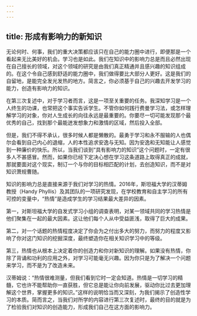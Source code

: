 ```yaml
---
---
---
```

title: 形成有影响力的新知识
---




无论何时、何事，我们的重大决策都应该只在自己的能力圈中进行，即便那是一个看起来无比美好的机会。学习也是如此。我们在知识中的影响力总是而且必然出现在自己擅长的领域，对这个领域的研究是由我们真正精通并且感兴趣的知识组成的。在这个令自己感到舒适的能力圈中，我们做得要比大部分人更好。这是我们的自留地，是能完全发光发热的地方。简言之，你必须基于自己的兴趣去开发学习的能力，创造有影响力的知识。

在第三次复述中，对于学习者而言，这是一项至关重要的任务。我深知学习是一个人终生的功课，也常把这个事实告诉学生。不管你如何践行费曼学习法，或怎样理解学习的对象，你对人生成长的向往永远是最重要的。你要尽一切可能发现那个最优秀的自己，找到那个最能迸发想象力和激情的区域，然后投入全部。

但是，我们不得不承认，很多时候人都是懒散的。最勇于学习和永不服输的人也偶尔会看到自己内心的退缩，人的本性追求安逸与无知。因为安逸和无知能让人感觉到一种廉价的快乐。所以，当我们谈到“具有影响力的知识”这个问题时，一定有很多人不甚感冒。然而，如果你已经下定决心想在学习这条道路上取得真正的成就，那就要面对这个现实，制订一个与你的目标相匹配的计划，去创造知识，而不是对知识萧规曹随。



知识的影响力总是直接来源于我们对学习的热情。2016年，斯坦福大学的汉蒂姆教授（Handy Phyllis）及其团队的一项研究发现，在学校教育和自主学习的所有可控的变量中，“热情”是造成学生的学习结果最大差异的因素。

第一，对斯坦福大学的自发式学习小组的调查表明，对某一领域共同的学习热情是他们聚集在一起的最大因素。这让他们每个人从中受益匪浅，取得了巨大的成果。

第二，对一个话题的热情程度决定了你会为之付出多大的努力，而努力的程度又影响了你对这门知识的挖掘深度，最终塑造你在相关知识学习中的等级。

第三，热情也从根本上决定着你的创造力和你对新知识的理解。如果没有热情，你除了背诵和功利的应用之外，对学习可能毫无兴趣。因为你只是为了解决一个问题来学习，而不是为了改造未来。

汉蒂姆说：“热情很难测量，但我们看到它时一定会知道。热情是一切学习的精髓，它也许不能帮助你一直获胜，但它总是能让你向前发展，驱动你比过去更加理解这个世界，掌握更多的知识。”这样的说明恰当而又深刻，为我们揭示了创造性学习的本质。简而言之，当我们对所学的内容进行第三次复述时，最终的目的就是为了检验我们对知识的创造能力，形成我们自己在这方面的影响力。